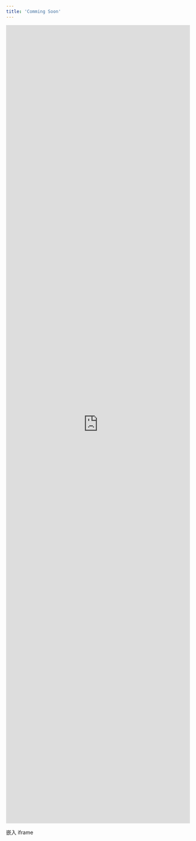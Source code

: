 ```yaml
---
title: 'Comming Soon'
---
```


<iframe 
  src="https://occ.ainvest.com/scene/ainvest-widgets/widgets/for-you/top-news" 
  width="100%" 
  height="56%" 
  frameborder="0" 
  allowfullscreen>
</iframe>


嵌入 iframe
